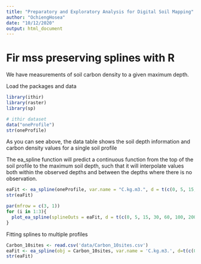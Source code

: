 ```yaml
---
title: "Preparatory and Exploratory Analysis for Digital Soil Mapping"
author: "OchiengHosea"
date: "10/12/2020"
output: html_document
---
```

# Fir mss preserving splines with R
We have measurements of soil carbon density to a given maximum depth.

Load the packages and data

```r
library(ithir)
library(raster)
library(sp)

# ithir dataset
data("oneProfile")
str(oneProfile)
```
As you can see above, the data table shows the soil depth information and carbon density values for a single soil profile

The ea_spline function will predict a continuous function from the top of the soil profile to the maximum soil depth, such that it will interpolate values both within the observed depths and between the depths where there is no observation.

```r
eaFit <- ea_spline(oneProfile, var.name = "C.kg.m3.", d = t(c(0, 5, 15, 30, 60, 100, 200)), lam=0.1, vlow=0, show.progress = FALSE)
str(eaFit)
```
```r
par(mfrow = c(3, 1))
for (i in 1:3){
  plot_ea_spline(splineOuts = eaFit, d = t(c(0, 5, 15, 30, 60, 100, 200)), maxd = 200, type = i, plot.which = 1, label = 'carbon density')
}
```
Fitting splines to multiple profiles
```r
Carbon_10sites <- read.csv('data/Carbon_10sites.csv')
eaFit <- ea_spline(obj = Carbon_10sites, var.name = 'C.kg.m3.', d=t(c(0, 5, 15, 30, 60, 100, 200)), lam = 0.1, vlow = 0, show.progress = FALSE)
str(eaFit)
```

